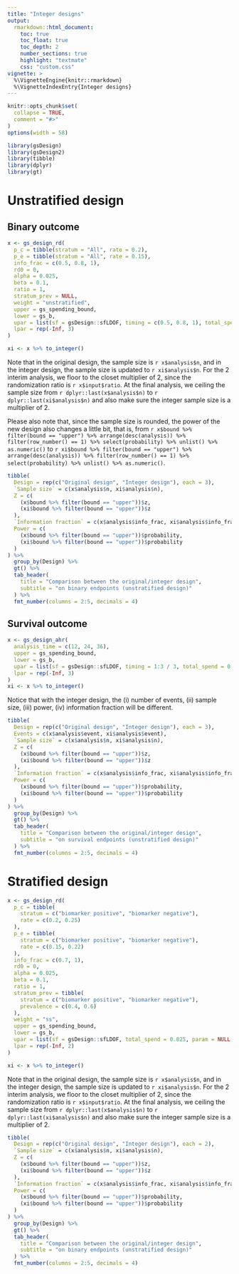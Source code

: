 ```yaml
---
title: "Integer designs"
output:
  rmarkdown::html_document:
    toc: true
    toc_float: true
    toc_depth: 2
    number_sections: true
    highlight: "textmate"
    css: "custom.css"
vignette: >
  %\VignetteEngine{knitr::rmarkdown}
  %\VignetteIndexEntry{Integer designs}
---
```


```r
knitr::opts_chunk$set(
  collapse = TRUE,
  comment = "#>"
)
options(width = 58)
```

```r
library(gsDesign)
library(gsDesign2)
library(tibble)
library(dplyr)
library(gt)
```

# Unstratified design

## Binary outcome

```r
x <- gs_design_rd(
  p_c = tibble(stratum = "All", rate = 0.2),
  p_e = tibble(stratum = "All", rate = 0.15),
  info_frac = c(0.5, 0.8, 1),
  rd0 = 0,
  alpha = 0.025,
  beta = 0.1,
  ratio = 1,
  stratum_prev = NULL,
  weight = "unstratified",
  upper = gs_spending_bound,
  lower = gs_b,
  upar = list(sf = gsDesign::sfLDOF, timing = c(0.5, 0.8, 1), total_spend = 0.025, param = NULL),
  lpar = rep(-Inf, 3)
)

xi <- x %>% to_integer()
```

Note that in the original design, the sample size is `r x$analysis$n`,
and in the integer design, the sample size is updated to `r xi$analysis$n`.
For the 2 interim analysis, we floor to the closet multiplier of 2,
since the randomization ratio is `r x$input$ratio`. At the final analysis,
we ceiling the sample size from `r dplyr::last(x$analysis$n)` to
`r dplyr::last(xi$analysis$n)` and also make sure the integer sample size
is a multiplier of 2.

Please also note that, since the sample size is rounded, the power of the
new design also changes a little bit, that is,
from `r x$bound %>% filter(bound == "upper") %>% arrange(desc(analysis)) %>% filter(row_number() == 1) %>% select(probability) %>% unlist() %>% as.numeric()`
to `r xi$bound %>% filter(bound == "upper") %>% arrange(desc(analysis)) %>% filter(row_number() == 1) %>% select(probability) %>% unlist() %>% as.numeric()`.

```r
tibble(
  Design = rep(c("Original design", "Integer design"), each = 3),
  `Sample size` = c(x$analysis$n, xi$analysis$n),
  Z = c(
    (x$bound %>% filter(bound == "upper"))$z,
    (xi$bound %>% filter(bound == "upper"))$z
  ),
  `Information fraction` = c(x$analysis$info_frac, xi$analysis$info_frac),
  Power = c(
    (x$bound %>% filter(bound == "upper"))$probability,
    (xi$bound %>% filter(bound == "upper"))$probability
  )
) %>%
  group_by(Design) %>%
  gt() %>%
  tab_header(
    title = "Comparison between the original/integer design",
    subtitle = "on binary endpoints (unstratified design)"
  ) %>%
  fmt_number(columns = 2:5, decimals = 4)
```

## Survival outcome

```r
x <- gs_design_ahr(
  analysis_time = c(12, 24, 36),
  upper = gs_spending_bound,
  lower = gs_b,
  upar = list(sf = gsDesign::sfLDOF, timing = 1:3 / 3, total_spend = 0.025, param = NULL),
  lpar = rep(-Inf, 3)
)
xi <- x %>% to_integer()
```

Notice that with the integer design, the (i) number of events, (ii) sample size,
(iii) power, (iv) information fraction will be different.

```r
tibble(
  Design = rep(c("Original design", "Integer design"), each = 3),
  Events = c(x$analysis$event, xi$analysis$event),
  `Sample size` = c(x$analysis$n, xi$analysis$n),
  Z = c(
    (x$bound %>% filter(bound == "upper"))$z,
    (xi$bound %>% filter(bound == "upper"))$z
  ),
  `Information fraction` = c(x$analysis$info_frac, xi$analysis$info_frac),
  Power = c(
    (x$bound %>% filter(bound == "upper"))$probability,
    (xi$bound %>% filter(bound == "upper"))$probability
  )
) %>%
  group_by(Design) %>%
  gt() %>%
  tab_header(
    title = "Comparison between the original/integer design",
    subtitle = "on survival endpoints (unstratified design)"
  ) %>%
  fmt_number(columns = 2:5, decimals = 4)
```

# Stratified design

```r
x <- gs_design_rd(
  p_c = tibble(
    stratum = c("biomarker positive", "biomarker negative"),
    rate = c(0.2, 0.25)
  ),
  p_e = tibble(
    stratum = c("biomarker positive", "biomarker negative"),
    rate = c(0.15, 0.22)
  ),
  info_frac = c(0.7, 1),
  rd0 = 0,
  alpha = 0.025,
  beta = 0.1,
  ratio = 1,
  stratum_prev = tibble(
    stratum = c("biomarker positive", "biomarker negative"),
    prevalence = c(0.4, 0.6)
  ),
  weight = "ss",
  upper = gs_spending_bound,
  lower = gs_b,
  upar = list(sf = gsDesign::sfLDOF, total_spend = 0.025, param = NULL, timing = c(0.7, 1)),
  lpar = rep(-Inf, 2)
)

xi <- x %>% to_integer()
```

Note that in the original design, the sample size is `r x$analysis$n`,
and in the integer design, the sample size is updated to `r xi$analysis$n`.
For the 2 interim analysis, we floor to the closet multiplier of 2,
since the randomization ratio is `r x$input$ratio`. At the final analysis,
we ceiling the sample size from `r dplyr::last(x$analysis$n)` to
`r dplyr::last(xi$analysis$n)` and also make sure the integer sample size
is a multiplier of 2.

```r
tibble(
  Design = rep(c("Original design", "Integer design"), each = 2),
  `Sample size` = c(x$analysis$n, xi$analysis$n),
  Z = c(
    (x$bound %>% filter(bound == "upper"))$z,
    (xi$bound %>% filter(bound == "upper"))$z
  ),
  `Information fraction` = c(x$analysis$info_frac, xi$analysis$info_frac),
  Power = c(
    (x$bound %>% filter(bound == "upper"))$probability,
    (xi$bound %>% filter(bound == "upper"))$probability
  )
) %>%
  group_by(Design) %>%
  gt() %>%
  tab_header(
    title = "Comparison between the original/integer design",
    subtitle = "on binary endpoints (unstratified design)"
  ) %>%
  fmt_number(columns = 2:5, decimals = 4)
```
